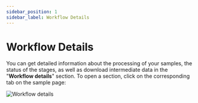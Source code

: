 ```yaml
---
sidebar_position: 1
sidebar_label: Workflow Details
---
```


# Workflow Details

You can get detailed information about the processing of your samples, the status of the stages, as well as
download intermediate data in the "**Workflow details**" section.
To open a section, click on the corresponding tab on the sample page:

![Workflow details](/img/eng/18-workflow-details.png)
